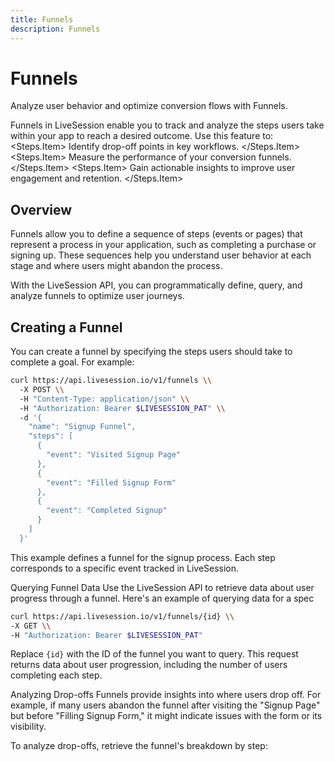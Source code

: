```yaml
---
title: Funnels
description: Funnels
---
```


# Funnels
<Subtitle>
    Analyze user behavior and optimize conversion flows with Funnels.
</Subtitle>

Funnels in LiveSession enable you to track and analyze the steps users take within your app to reach a desired outcome. Use this feature to:
<Steps>
    <Steps.Item>
        Identify drop-off points in key workflows.
    </Steps.Item>
    <Steps.Item>
        Measure the performance of your conversion funnels.
    </Steps.Item>
    <Steps.Item>
        Gain actionable insights to improve user engagement and retention.
    </Steps.Item>
</Steps>

## Overview

Funnels allow you to define a sequence of steps (events or pages) that represent a process in your application, such as completing a purchase or signing up. These sequences help you understand user behavior at each stage and where users might abandon the process.

With the LiveSession API, you can programmatically define, query, and analyze funnels to optimize user journeys.

## Creating a Funnel

You can create a funnel by specifying the steps users should take to complete a goal. For example:

```bash Creating a Funnel
curl https://api.livesession.io/v1/funnels \\
  -X POST \\
  -H "Content-Type: application/json" \\
  -H "Authorization: Bearer $LIVESESSION_PAT" \\
  -d '{
    "name": "Signup Funnel",
    "steps": [
      {
        "event": "Visited Signup Page"
      },
      {
        "event": "Filled Signup Form"
      },
      {
        "event": "Completed Signup"
      }
    ]
  }'
```

This example defines a funnel for the signup process. Each step corresponds to a specific event tracked in LiveSession.

Querying Funnel Data
Use the LiveSession API to retrieve data about user progress through a funnel. Here's an example of querying data for a spec

```bash
curl https://api.livesession.io/v1/funnels/{id} \\
-X GET \\
-H "Authorization: Bearer $LIVESESSION_PAT"
```

Replace `{id}` with the ID of the funnel you want to query. This request returns data about user progression, including the number of users completing each step.

Analyzing Drop-offs
Funnels provide insights into where users drop off. For example, if many users abandon the funnel after visiting the "Signup Page" but before "Filling Signup Form," it might indicate issues with the form or its visibility.

To analyze drop-offs, retrieve the funnel's breakdown by step:


